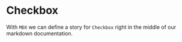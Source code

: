 
<Meta title="Design System/Header" component={Header} />

# Checkbox

With `MDX` we can define a story for `Checkbox` right in the middle of our
markdown documentation.

<Preview>
  <Story name="all checkboxes">
    <form>
      <Header />
    </form>
  </Story>
</Preview>
